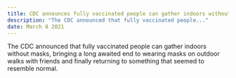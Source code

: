 ```yaml
---
title: CDC announces fully vaccinated people can gather indoors without masks
description: "The CDC announced that fully vaccinated people..."
date: March 8 2021
---
```


The CDC announced that fully vaccinated people can gather indoors without masks, bringing a long awaited end to wearing masks on outdoor walks with friends and finally returning to something that seemed to resemble normal.
